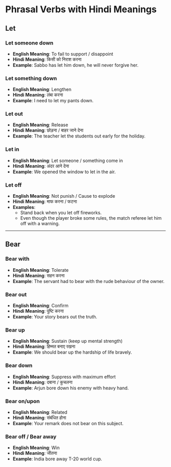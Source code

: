 # Phrasal Verbs with Hindi Meanings

## Let

### Let someone down
- **English Meaning**: To fail to support / disappoint  
- **Hindi Meaning**: किसी को निराश करना  
- **Example**: Sabbo has let him down, he will never forgive her.  

### Let something down
- **English Meaning**: Lengthen  
- **Hindi Meaning**: लंबा करना  
- **Example**: I need to let my pants down.  

### Let out
- **English Meaning**: Release  
- **Hindi Meaning**: छोड़ना / बाहर जाने देना  
- **Example**: The teacher let the students out early for the holiday.  

### Let in
- **English Meaning**: Let someone / something come in  
- **Hindi Meaning**: अंदर आने देना  
- **Example**: We opened the window to let in the air.  

### Let off
- **English Meaning**: Not punish / Cause to explode  
- **Hindi Meaning**: माफ करना / फटना  
- **Examples**:  
  - Stand back when you let off fireworks.  
  - Even though the player broke some rules, the match referee let him off with a warning.  

---

## Bear

### Bear with
- **English Meaning**: Tolerate  
- **Hindi Meaning**: सहन करना  
- **Example**: The servant had to bear with the rude behaviour of the owner.  

### Bear out
- **English Meaning**: Confirm  
- **Hindi Meaning**: पुष्टि करना  
- **Example**: Your story bears out the truth.  

### Bear up
- **English Meaning**: Sustain (keep up mental strength)  
- **Hindi Meaning**: हिम्मत बनाए रखना  
- **Example**: We should bear up the hardship of life bravely.  

### Bear down
- **English Meaning**: Suppress with maximum effort  
- **Hindi Meaning**: दबाना / कुचलना  
- **Example**: Arjun bore down his enemy with heavy hand.  

### Bear on/upon
- **English Meaning**: Related  
- **Hindi Meaning**: संबंधित होना  
- **Example**: Your remark does not bear on this subject.  

### Bear off / Bear away
- **English Meaning**: Win  
- **Hindi Meaning**: जीतना  
- **Example**: India bore away T-20 world cup.  

